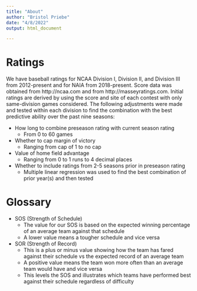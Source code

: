 ```yaml
---
title: "About"
author: "Bristol Priebe"
date: "4/8/2022"
output: html_document

---
```


# Ratings

We have baseball ratings for NCAA Division I, Division II, and Division III from 2012-present and for NAIA from 2018-present. Score data was obtained from http://ncaa.com and from http://masseyratings.com. Initial ratings are derived by using the score and site of each contest with only same-division games considered. The following adjustments were made and tested within each division to find the combination with the best predictive ability over the past nine seasons:

* How long to combine preseason rating with current season rating
  + From 0 to 60 games
* Whether to cap margin of victory
  + Ranging from cap of 1 to no cap
* Value of home field advantage
  + Ranging from 0 to 1 runs to 4 decimal places
* Whether to include ratings from 2-5 seasons prior in preseason rating
  + Multiple linear regression was used to find the best combination of prior year(s) and then tested
  
# Glossary

* SOS (Strength of Schedule)
  + The value for our SOS is based on the expected winning percentage of an average team against that schedule
  + A lower value means a tougher schedule and vice versa
* SOR (Strength of Record)
  + This is a plus or minus value showing how the team has fared against their schedule vs the expected record of an average team
  + A positive value means the team won more often than an average team would have and vice versa
  + This levels the SOS and illustrates which teams have performed best against their schedule regardless of difficulty